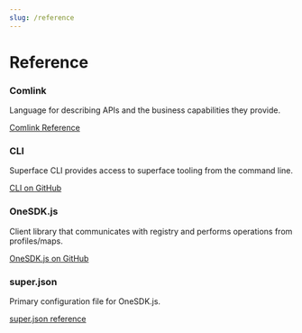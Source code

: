 ```yaml
---
slug: /reference
---
```


# Reference

<div class="row">
  <div class="col col--6">
    <div class="card shadow">
      <div class="card__body">
        <h3>Comlink</h3>
        <p>
          Language for describing APIs and the business capabilities they provide.
        </p>
      </div>
      <div class="card__footer">
        <a href="/docs/comlink/" class="button button--primary button--block">Comlink Reference</a>
      </div>
    </div>
  </div>

  <div class="col col--6">
    <div class="card shadow">
      <div class="card__body">
        <h3>CLI</h3>
        <p>
          Superface CLI provides access to superface tooling from the command line.
        </p>
      </div>
      <div class="card__footer">
        <a target="_blank" href="/docs/reference/cli" class="button button--primary button--block">CLI on GitHub</a>
      </div>
    </div>
  </div>

  <div class="col col--6">
    <div class="card shadow">
      <div class="card__body">
        <h3>OneSDK.js</h3>
        <p>
          Client library that communicates with registry and performs operations from profiles/maps.
        </p>
      </div>
      <div class="card__footer">
        <a target="_blank" href="/docs/reference/one-sdk-js" class="button button--primary button--block">OneSDK.js on GitHub</a>
      </div>
    </div>
  </div>

  <div class="col col--6">
    <div class="card shadow">
      <div class="card__body">
        <h3>super.json</h3>
        <p>
          Primary configuration file for OneSDK.js.
        </p>
      </div>
      <div class="card__footer">
        <a href="/docs/reference/superjson" class="button button--primary button--block">super.json reference</a>
      </div>
    </div>
  </div>
</div>
